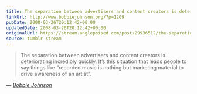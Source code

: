 ```yaml
---
title: The separation between advertisers and content creators is deteriorating incredibly quickly
linkUrl: http://www.bobbiejohnson.org/?p=1209
pubDate: 2008-03-26T20:12:42+00:00
updatedDate: 2008-03-26T20:12:42+00:00
originalUrl: https://stream.anglepoised.com/post/29936512/the-separation-between-advertisers-and-content
source: tumblr stream
---
```


> The separation between advertisers and content creators is deteriorating incredibly quickly. It’s this situation that leads people to say things like “recorded music is nothing but marketing material to drive awareness of an artist”.

— <cite>[Bobbie Johnson](http://www.bobbiejohnson.org/?p=1209)</cite>
